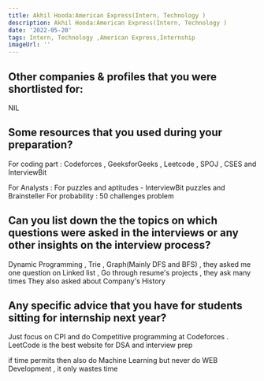 ```yaml
---
title: Akhil Hooda:American Express(Intern, Technology )
description: Akhil Hooda:American Express(Intern, Technology )
date: '2022-05-20'
tags: Intern, Technology ,American Express,Internship
imageUrl: ''
---
```


## Other companies & profiles that you were shortlisted for:
NIL

## Some resources that you used during your preparation?
For coding part  : Codeforces , GeeksforGeeks , Leetcode , SPOJ , CSES and InterviewBit 

For Analysts : For puzzles and aptitudes - InterviewBit puzzles and Brainsteller 
For probability : 50 challenges problem  

## Can you list down the the topics on which questions were asked in the interviews or any other insights on the interview process?
Dynamic Programming , Trie , Graph(Mainly DFS and BFS) , they asked me one question on Linked list , 
Go through resume's projects , they ask many times 
They also asked about Company's History 
## Any specific advice that you have for students sitting for internship next year?
Just focus on CPI and do Competitive programming at Codeforces . LeetCode is the best website for DSA and interview prep 

if time permits then also do Machine Learning but never do WEB Development , it only wastes time
 

